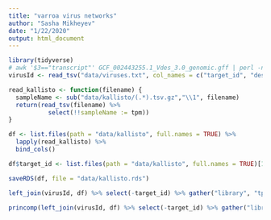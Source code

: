 ```yaml
---
title: "varroa virus networks"
author: "Sasha Mikheyev"
date: "1/22/2020"
output: html_document
---
```


```r
library(tidyverse)
# awk '$3=="transcript"' GCF_002443255.1_Vdes_3.0_genomic.gff | perl -n -e 'print "$1\t$2\n" if /gene=LOC(\d+);.*transcript_id=(.*)/' | gzip >! gene2isoform.txt.gz
virusId <- read_tsv("data/viruses.txt", col_names = c("target_id", "description"))
```

```r
read_kallisto <- function(filename) {
  sampleName <- sub("data/kallisto/(.*).tsv.gz","\\1", filename)
  return(read_tsv(filename) %>%
           select(!!sampleName := tpm))
}

df <- list.files(path = "data/kallisto", full.names = TRUE) %>% 
  lapply(read_kallisto) %>% 
  bind_cols() 

df$target_id <- list.files(path = "data/kallisto", full.names = TRUE)[1] %>% read_tsv() %>% select(target_id) %>% pull()

saveRDS(df, file = "data/kallisto.rds")
```

```r
left_join(virusId, df) %>% select(-target_id) %>% gather("library", "tpm", -description) %>% ggplot(aes(x= library, y = tpm, fill = description)) + geom_bar(stat = "identity") + theme(axis.text.x = element_text(angle = 90)) 

princomp(left_join(virusId, df) %>% select(-target_id) %>% gather("library", "tpm", -description) %>% spread(description, tpm) %>% select(-library)) %>% biplot(.)
```

